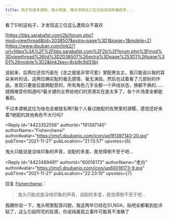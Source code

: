 ```yaml
---
title: 我才知道本渡枫、鬼头明里、榎木淳弥这三位已经变成刷番超多...
---
```



<Forum groupName="动画番剧" groupUrl="https://www.douban.com/group/596353/" archivedAt="2025-05-16T16:57:42.350Z">
  <Post
    id="253445108"
    title="我才知道本渡枫、鬼头明里、榎木淳弥这三位已经变成刷番超多..."
    url="https://www.douban.com/group/topic/253445108/?_spm_id=NjAwMTYxNzM"
    pubTime="2021-11-29"
    highlightUserId="191397140"
  >
看了S1的这帖子，才发现这三位这么遭观众不喜欢

[https://bbs.saraba1st.com/2b/forum.php?mod=viewthread&tid=2038507&extra=page%3D1&page=1&mobile=2](https://www.douban.com/link2/?url=https%3A%2F%2Fbbs.saraba1st.com%2F2b%2Fforum.php%3Fmod%3Dviewthread%26tid%3D2038507%26extra%3Dpage%253D1%26page%3D1%26mobile%3D2&link2key=8cb9c9d33b)

说起来，后两位还恰巧是在《总之就是非常可爱》里配男女主，我只能说以我的耳朵来听的话，这两位确实配的毫无感情、毫无演技。然后也试着看了几部别的作品，发现只要是后面俩配音的，所有角色几乎全都一个声线状态，换都不换的......就贼难受你知道吗?最关键的业界给他们的资源实在是太多了，各个片场里全都能看到。

不过本渡枫这位为啥也会被提名啊?我个人看过她配的佐贺里的源樱，感觉还好来着?她配的其他角色不大行吗?

<Reply
  id="4423352556"
  authorId="191397140"
  authorName="Fisherchenxi"
  authorAvatar="https://img1.doubanio.com/icon/up191397140-20.jpg"
  pubTime="2021-11-21"
  pubLocation="21:13:57"
  upvotes={6}
>
鬼头只能说是没啥印象的声音，说配的多差，我觉得倒不至于吧...
</Reply>

<Reply
  id="4423489491"
  authorId="60016173"
  authorName="老白"
  authorAvatar="https://img1.doubanio.com/icon/up60016173-9.jpg"
  pubTime="2021-11-21"
  pubLocation="22:23:10"
  upvotes={7}
>
回复 [Fisherchenxi](https://www.douban.com/people/191397140/)：
 > 鬼头只能说是没啥印象的声音，说配的多差，我觉得倒不至于吧...

我跟你说一下，鬼头明里配音问题，我这两年已经在S1,NGA，贴吧全都看到批评贴了，这么引起阿宅的反感，你说纯属孤立事件可能真不准确了
</Reply>
  </Post>
</Forum>
